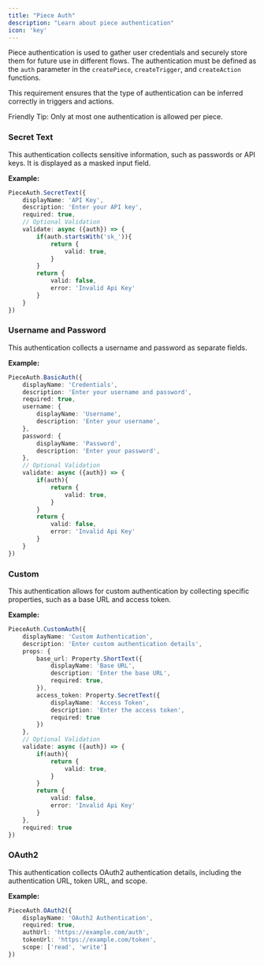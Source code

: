 ```yaml
---
title: "Piece Auth"
description: "Learn about piece authentication"
icon: 'key'
---
```


Piece authentication is used to gather user credentials and securely store them for future use in different flows. The authentication must be defined as the `auth` parameter in the `createPiece`, `createTrigger`, and `createAction` functions. 

This requirement ensures that the type of authentication can be inferred correctly in triggers and actions.

<Tip>
Friendly Tip: Only at most one authentication is allowed per piece.
</Tip>

### Secret Text

This authentication collects sensitive information, such as passwords or API keys. It is displayed as a masked input field.

**Example:**

```typescript
PieceAuth.SecretText({
    displayName: 'API Key',
    description: 'Enter your API key',
    required: true,
    // Optional Validation
    validate: async ({auth}) => {
        if(auth.startsWith('sk_')){
            return {
                valid: true,
            }
        }
        return {
            valid: false,
            error: 'Invalid Api Key'
        }
    }
})
```

### Username and Password

This authentication collects a username and password as separate fields.

**Example:**

```typescript
PieceAuth.BasicAuth({
    displayName: 'Credentials',
    description: 'Enter your username and password',
    required: true,
    username: {
        displayName: 'Username',
        description: 'Enter your username',
    },
    password: {
        displayName: 'Password',
        description: 'Enter your password',
    },
    // Optional Validation
    validate: async ({auth}) => {
        if(auth){
            return {
                valid: true,
            }
        }
        return {
            valid: false,
            error: 'Invalid Api Key'
        }
    }
})
```

### Custom

This authentication allows for custom authentication by collecting specific properties, such as a base URL and access token.

**Example:**

```typescript
PieceAuth.CustomAuth({
    displayName: 'Custom Authentication',
    description: 'Enter custom authentication details',
    props: {
        base_url: Property.ShortText({
            displayName: 'Base URL',
            description: 'Enter the base URL',
            required: true,
        }),
        access_token: Property.SecretText({
            displayName: 'Access Token',
            description: 'Enter the access token',
            required: true
        })
    },
    // Optional Validation
    validate: async ({auth}) => {
        if(auth){
            return {
                valid: true,
            }
        }
        return {
            valid: false,
            error: 'Invalid Api Key'
        }
    },
    required: true
})
```

### OAuth2

This authentication collects OAuth2 authentication details, including the authentication URL, token URL, and scope.

**Example:**

```typescript
PieceAuth.OAuth2({
    displayName: 'OAuth2 Authentication',
    required: true,
    authUrl: 'https://example.com/auth',
    tokenUrl: 'https://example.com/token',
    scope: ['read', 'write']
})
```
